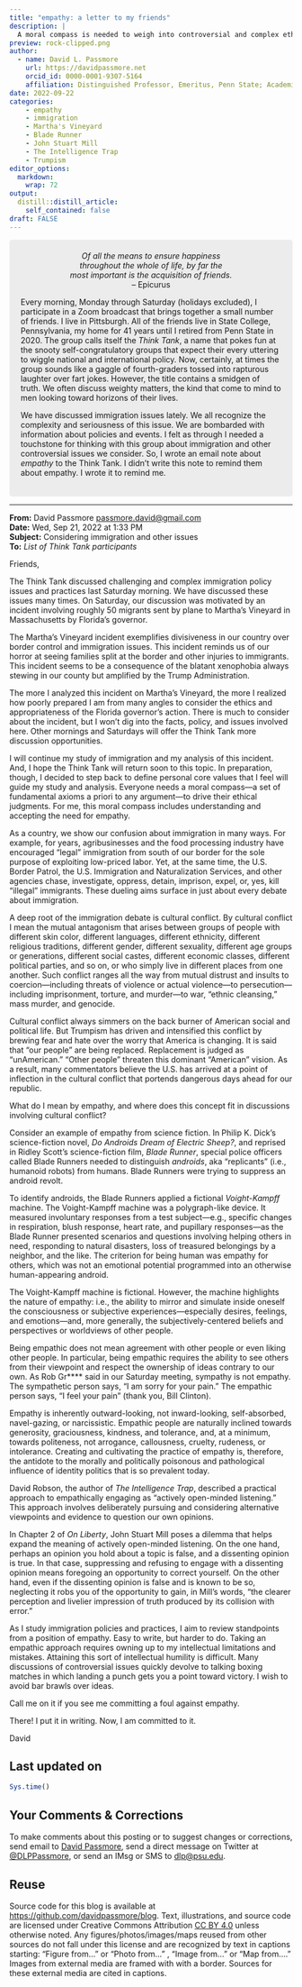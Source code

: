 ```yaml
---
title: "empathy: a letter to my friends"
description: |
  A moral compass is needed to weigh into controversial and complex ethical issues.
preview: rock-clipped.png
author:
  - name: David L. Passmore
    url: https://davidpassmore.net
    orcid_id: 0000-0001-9307-5164
    affiliation: Distinguished Professor, Emeritus, Penn State; Academic Visitor, University of Pittsburgh
date: 2022-09-22
categories:
    - empathy
    - immigration
    - Martha's Vineyard
    - Blade Runner 
    - John Stuart Mill
    - The Intelligence Trap
    - Trumpism
editor_options: 
  markdown: 
    wrap: 72
output:
  distill::distill_article:
    self_contained: false
draft: FALSE
---
```


```{=html}
<style>
div.blue { background-color:#ececec; border-radius: 5px; padding: 20px;}
</style>
```
::: blue
<center>*Of all the means to ensure happiness <br> throughout the whole of life, by far the <br> most important is the acquisition of friends.* </br>
  -- Epicurus </center>
  
Every morning, Monday through Saturday (holidays excluded), I participate in a Zoom broadcast that brings together a small number of friends. I live in Pittsburgh. All of the friends live in State College, Pennsylvania, my home for 41 years until I retired from Penn State in 2020. The group calls itself the *Think Tank*, a name that pokes fun at the snooty self-congratulatory groups that expect their every uttering to wiggle national and international policy. Now, certainly, at times the group sounds like a gaggle of fourth-graders tossed into rapturous laughter over fart jokes. However, the title contains a smidgen of truth. We often discuss weighty matters, the kind that come to mind to men looking toward horizons of their lives. 


We have discussed immigration issues lately. We all recognize the complexity and seriousness of this issue. We are bombarded with information about policies and events. I felt as through I needed a touchstone for thinking with this group about immigration and other controversial issues we consider. So, I wrote an email note about *empathy* to the Think Tank. I didn't write this note to remind them about empathy. I wrote it to remind me.
:::
---

**From:** David Passmore <passmore.david@gmail.com> \
**Date:** Wed, Sep 21, 2022 at 1:33 PM \
**Subject:** Considering immigration and other issues \
**To:** *List of Think Tank participants*

Friends,

The Think Tank discussed challenging and complex immigration policy issues and practices last Saturday morning. We have discussed these issues many times. On Saturday, our discussion was motivated by an incident involving roughly 50 migrants sent by plane to Martha’s Vineyard in Massachusetts by Florida’s governor.

The Martha’s Vineyard incident exemplifies divisiveness in our country over border control and immigration issues. This incident reminds us of our horror at seeing families split at the border and other injuries to immigrants. This incident seems to be a consequence of the blatant xenophobia always stewing in our county but amplified by the Trump Administration.

The more I analyzed this incident on Martha’s Vineyard, the more I realized how poorly prepared I am from many angles to consider the ethics and appropriateness of the Florida governor's action. There is much to consider about the incident, but I won’t dig into the facts, policy, and issues involved here. Other mornings and Saturdays will offer the Think Tank more discussion opportunities.

I will continue my study of immigration and my analysis of this incident. And, I hope the Think Tank will return soon to this topic. In preparation, though, I decided to step back to define personal core values that I feel will guide my study and analysis. Everyone needs a moral compass—a set of fundamental axioms a priori to any argument—to drive their ethical judgments. For me, this moral compass includes understanding and accepting the need for empathy.

As a country, we show our confusion about immigration in many ways. For example, for years, agribusinesses and the food processing industry have encouraged “legal” immigration from south of our border for the sole purpose of exploiting low-priced labor. Yet, at the same time, the U.S. Border Patrol, the U.S. Immigration and Naturalization Services, and other agencies chase, investigate, oppress, detain, imprison, expel, or, yes, kill “illegal” immigrants. These dueling aims surface in just about every debate about immigration.

A deep root of the immigration debate is cultural conflict. By cultural conflict I mean the mutual antagonism that arises between groups of people with different skin color, different languages, different ethnicity, different religious traditions, different gender, different sexuality, different age groups or generations, different social castes, different economic classes, different political parties, and so on, or who simply live in different places from one another. Such conflict ranges all the way from mutual distrust and insults to coercion—including threats of violence or actual violence—to persecution—including imprisonment, torture, and murder—to war, “ethnic cleansing,” mass murder, and genocide.

Cultural conflict always simmers on the back burner of American social and political life. But Trumpism has driven and intensified this conflict by brewing fear and hate over the worry that America is changing. It is said that “our people” are being replaced. Replacement is judged as “unAmerican.” “Other people” threaten this dominant “American” vision. As a result, many commentators believe the U.S. has arrived at a point of inflection in the cultural conflict that portends dangerous days ahead for our republic.

What do I mean by empathy, and where does this concept fit in discussions involving cultural conflict?

Consider an example of empathy from science fiction. In Philip K. Dick’s science-fiction novel, *Do Androids Dream of Electric Sheep?*, and reprised in Ridley Scott’s science-fiction film, *Blade Runner*, special police officers called Blade Runners needed to distinguish *androids*, aka “replicants” (i.e., humanoid robots) from humans. Blade Runners were trying to suppress an android revolt.

To identify androids, the Blade Runners applied a fictional *Voight-Kampff* machine. The Voight-Kampff machine was a polygraph-like device. It measured involuntary responses from a test subject—e.g., specific changes in respiration, blush response, heart rate, and pupillary responses—as the Blade Runner presented scenarios and questions involving helping others in need, responding to natural disasters, loss of treasured belongings by a neighbor, and the like. The criterion for being human was empathy for others, which was not an emotional potential programmed into an otherwise human-appearing android.

The Voight-Kampff machine is fictional. However, the machine highlights the nature of empathy: i.e., the ability to mirror and simulate inside oneself the consciousness or subjective experiences—especially desires, feelings, and emotions—and, more generally, the subjectively-centered beliefs and perspectives or worldviews of other people.

Being empathic does not mean agreement with other people or even liking other people. In particular, being empathic requires the ability to see others from their viewpoint and respect the ownership of ideas contrary to our own. As Rob Gr**** said in our Saturday meeting, sympathy is not empathy. The sympathetic person says, “I am sorry for your pain.” The empathic person says, “I feel your pain” (thank you, Bill Clinton).

Empathy is inherently outward-looking, not inward-looking, self-absorbed, navel-gazing, or narcissistic. Empathic people are naturally inclined towards generosity, graciousness, kindness, and tolerance, and, at a minimum, towards politeness, not arrogance, callousness, cruelty, rudeness, or intolerance. Creating and cultivating the practice of empathy is, therefore, the antidote to the morally and politically poisonous and pathological influence of identity politics that is so prevalent today.

David Robson, the author of *The Intelligence Trap*, described a practical approach to empathically engaging as “actively open-minded listening.” This approach involves deliberately pursuing and considering alternative viewpoints and evidence to question our own opinions.

In Chapter 2 of *On Liberty*, John Stuart Mill poses a dilemma that helps expand the meaning of actively open-minded listening. On the one hand, perhaps an opinion you hold about a topic is false, and a dissenting opinion is true. In that case, suppressing and refusing to engage with a dissenting opinion means foregoing an opportunity to correct yourself. On the other hand, even if the dissenting opinion is false and is known to be so, neglecting it robs you of the opportunity to gain, in Mill’s words, “the clearer perception and livelier impression of truth produced by its collision with error.”

As I study immigration policies and practices, I aim to review standpoints from a position of empathy. Easy to write, but harder to do. Taking an empathic approach requires owning up to my intellectual limitations and mistakes. Attaining this sort of intellectual humility is difficult. Many discussions of controversial issues quickly devolve to talking boxing matches in which landing a punch gets you a point toward victory. I wish to avoid bar brawls over ideas.

Call me on it if you see me committing a foul against empathy.

There! I put it in writing. Now, I am committed to it.

David

## Last updated on {.appendix}

```r
Sys.time()
```

## Your Comments & Corrections {.appendix}

To make comments about this posting or to suggest changes or
corrections, send email to [David
Passmore](mailto:dlp@davidpassmore.net), send a direct message on
Twitter at [\@DLPPassmore](https://twitter.com/dlppassmore), or send an
IMsg or SMS to [dlp\@psu.edu](mailto:dlp@psu.edu){.email}.

## Reuse {.appendix}

Source code for this blog is available at
<https://github.com/davidpassmore/blog>. Text, illustrations, and source
code are licensed under Creative Commons Attribution [CC BY
4.0](https://creativecommons.org/licenses/by-sa/4.0/) unless otherwise
noted. Any figures/photos/images/maps reused from other sources do not
fall under this license and are recognized by text in captions starting:
"Figure from..." or "Photo from..." , "Image from..." or "Map from...."
Images from external media are framed with with a border. Sources for
these external media are cited in captions.
